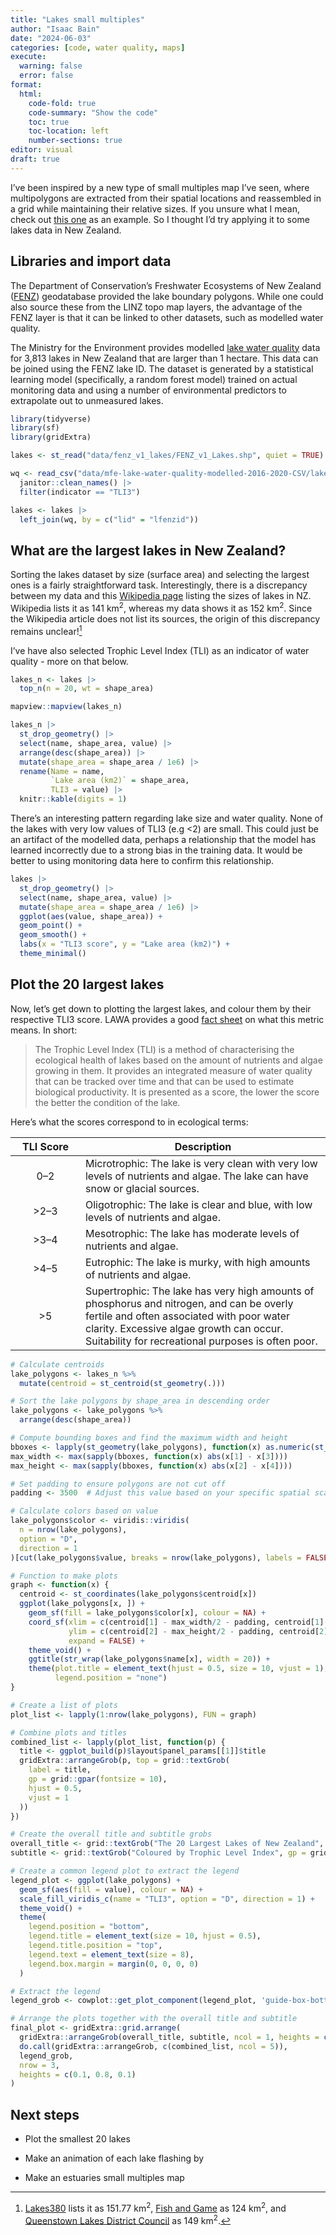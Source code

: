 ```yaml
---
title: "Lakes small multiples"
author: "Isaac Bain"
date: "2024-06-03"
categories: [code, water quality, maps]
execute:
  warning: false
  error: false
format: 
  html:
    code-fold: true
    code-summary: "Show the code"
    toc: true
    toc-location: left
    number-sections: true
editor: visual
draft: true
---
```


I've been inspired by a new type of small multiples map I've seen, where multipolygons are extracted from their spatial locations and reassembled in a grid while maintaining their relative sizes. If you unsure what I mean, check out [this one](https://www.ordnancesurvey.co.uk/blog/britains-largest-islands) as an example. So I thought I'd try applying it to some lakes data in New Zealand.

## Libraries and import data

The Department of Conservation's Freshwater Ecosystems of New Zealand ([FENZ](https://www.doc.govt.nz/our-work/freshwater-ecosystems-of-new-zealand/)) geodatabase provided the lake boundary polygons. While one could also source these from the LINZ topo map layers, the advantage of the FENZ layer is that it can be linked to other datasets, such as modelled water quality.

The Ministry for the Environment provides modelled [lake water quality](https://data.mfe.govt.nz/table/109652-lake-water-quality-modelled-2016-2020/) data for 3,813 lakes in New Zealand that are larger than 1 hectare. This data can be joined using the FENZ lake ID. The dataset is generated by a statistical learning model (specifically, a random forest model) trained on actual monitoring data and using a number of environmental predictors to extrapolate out to unmeasured lakes.

```r
library(tidyverse)
library(sf)
library(gridExtra)

lakes <- st_read("data/fenz_v1_lakes/FENZ_v1_Lakes.shp", quiet = TRUE) |> janitor::clean_names()

wq <- read_csv("data/mfe-lake-water-quality-modelled-2016-2020-CSV/lake-water-quality-modelled-2016-2020.csv") |>
  janitor::clean_names() |> 
  filter(indicator == "TLI3")

lakes <- lakes |> 
  left_join(wq, by = c("lid" = "lfenzid"))
```

## What are the largest lakes in New Zealand?

Sorting the lakes dataset by size (surface area) and selecting the largest ones is a fairly straightforward task. Interestingly, there is a discrepancy between my data and this [Wikipedia page](https://en.wikipedia.org/wiki/List_of_lakes_of_New_Zealand) listing the sizes of lakes in NZ. Wikipedia lists it as 141 km^2^, whereas my data shows it as 152 km^2^. Since the Wikipedia article does not list its sources, the origin of this discrepancy remains unclear![^1]

[^1]: [Lakes380](https://lakes380.com/lakes/lake-hawea/) lists it as 151.77 km^2^, [Fish and Game](https://www.fishandgame.org.nz/freshwater-fishing-in-new-zealand/where-to-fish/regional-info/otago/lake-hawea/) as 124 km^2^, and [Queenstown Lakes District Council](https://www.qldc.govt.nz/media/dmlb401m/qldc_boating-guide_lakes-w%C4%81naka-and-h%C4%81wea.pdf) as 149 km^2^.

I've have also selected Trophic Level Index (TLI) as an indicator of water quality - more on that below.

```r
lakes_n <- lakes |> 
  top_n(n = 20, wt = shape_area)

mapview::mapview(lakes_n)

lakes_n |> 
  st_drop_geometry() |> 
  select(name, shape_area, value) |> 
  arrange(desc(shape_area)) |> 
  mutate(shape_area = shape_area / 1e6) |> 
  rename(Name = name,
         `Lake area (km2)` = shape_area,
         TLI3 = value) |> 
  knitr::kable(digits = 1)
```

There's an interesting pattern regarding lake size and water quality. None of the lakes with very low values of TLI3 (e.g \<2) are small. This could just be an artifact of the modelled data, perhaps a relationship that the model has learned incorrectly due to a strong bias in the training data. It would be better to using monitoring data here to confirm this relationship.

```r
lakes |> 
  st_drop_geometry() |> 
  select(name, shape_area, value) |> 
  mutate(shape_area = shape_area / 1e6) |> 
  ggplot(aes(value, shape_area)) +
  geom_point() +
  geom_smooth() +
  labs(x = "TLI3 score", y = "Lake area (km2)") +
  theme_minimal()
```

## Plot the 20 largest lakes

Now, let's get down to plotting the largest lakes, and colour them by their respective TLI3 score. LAWA provides a good [fact sheet](https://www.lawa.org.nz/learn/factsheets/lake-trophic-level-index) on what this metric means. In short:

> The Trophic Level Index (TLI) is a method of characterising the ecological health of lakes based on the amount of nutrients and algae growing in them. It provides an integrated measure of water quality that can be tracked over time and that can be used to estimate biological productivity. It is presented as a score, the lower the score the better the condition of the lake.

Here's what the scores correspond to in ecological terms:

| **TLI Score** | **Description**                                                                                                                                                                                                                         |
|:--------------:|--------------------------------------------------------|
|      0–2      | Microtrophic: The lake is very clean with very low levels of nutrients and algae. The lake can have snow or glacial sources.                                                                                                            |
|     \>2–3     | Oligotrophic: The lake is clear and blue, with low levels of nutrients and algae.                                                                                                                                                       |
|     \>3–4     | Mesotrophic: The lake has moderate levels of nutrients and algae.                                                                                                                                                                       |
|     \>4–5     | Eutrophic: The lake is murky, with high amounts of nutrients and algae.                                                                                                                                                                 |
|      \>5      | Supertrophic: The lake has very high amounts of phosphorus and nitrogen, and can be overly fertile and often associated with poor water clarity. Excessive algae growth can occur. Suitability for recreational purposes is often poor. |

```r

# Calculate centroids
lake_polygons <- lakes_n %>%
  mutate(centroid = st_centroid(st_geometry(.)))

# Sort the lake polygons by shape_area in descending order
lake_polygons <- lake_polygons %>%
  arrange(desc(shape_area))

# Compute bounding boxes and find the maximum width and height
bboxes <- lapply(st_geometry(lake_polygons), function(x) as.numeric(st_bbox(x)))
max_width <- max(sapply(bboxes, function(x) abs(x[1] - x[3])))
max_height <- max(sapply(bboxes, function(x) abs(x[2] - x[4])))

# Set padding to ensure polygons are not cut off
padding <- 3500  # Adjust this value based on your specific spatial scale

# Calculate colors based on value
lake_polygons$color <- viridis::viridis(
  n = nrow(lake_polygons), 
  option = "D", 
  direction = 1
)[cut(lake_polygons$value, breaks = nrow(lake_polygons), labels = FALSE)]

# Function to make plots
graph <- function(x) {
  centroid <- st_coordinates(lake_polygons$centroid[x])
  ggplot(lake_polygons[x, ]) +
    geom_sf(fill = lake_polygons$color[x], colour = NA) +
    coord_sf(xlim = c(centroid[1] - max_width/2 - padding, centroid[1] + max_width/2 + padding), 
             ylim = c(centroid[2] - max_height/2 - padding, centroid[2] + max_height/2 + padding), 
             expand = FALSE) +
    theme_void() +
    ggtitle(str_wrap(lake_polygons$name[x], width = 20)) +
    theme(plot.title = element_text(hjust = 0.5, size = 10, vjust = 1),
          legend.position = "none")
}

# Create a list of plots
plot_list <- lapply(1:nrow(lake_polygons), FUN = graph)

# Combine plots and titles
combined_list <- lapply(plot_list, function(p) {
  title <- ggplot_build(p)$layout$panel_params[[1]]$title
  gridExtra::arrangeGrob(p, top = grid::textGrob(
    label = title,
    gp = grid::gpar(fontsize = 10),
    hjust = 0.5,
    vjust = 1
  ))
})

# Create the overall title and subtitle grobs
overall_title <- grid::textGrob("The 20 Largest Lakes of New Zealand", gp = grid::gpar(fontsize = 16, fontface = "bold"))
subtitle <- grid::textGrob("Coloured by Trophic Level Index", gp = grid::gpar(fontsize = 12))

# Create a common legend plot to extract the legend
legend_plot <- ggplot(lake_polygons) +
  geom_sf(aes(fill = value), colour = NA) +
  scale_fill_viridis_c(name = "TLI3", option = "D", direction = 1) +
  theme_void() +
  theme(
    legend.position = "bottom",
    legend.title = element_text(size = 10, hjust = 0.5),
    legend.title.position = "top",
    legend.text = element_text(size = 8),
    legend.box.margin = margin(0, 0, 0, 0)
  )

# Extract the legend
legend_grob <- cowplot::get_plot_component(legend_plot, 'guide-box-bottom', return_all = TRUE)

# Arrange the plots together with the overall title and subtitle
final_plot <- gridExtra::grid.arrange(
  gridExtra::arrangeGrob(overall_title, subtitle, ncol = 1, heights = c(0.08, 0.05)),
  do.call(gridExtra::arrangeGrob, c(combined_list, ncol = 5)),
  legend_grob,
  nrow = 3,
  heights = c(0.1, 0.8, 0.1)
)
```

## Next steps

-   Plot the smallest 20 lakes

-   Make an animation of each lake flashing by

-   Make an estuaries small multiples map
